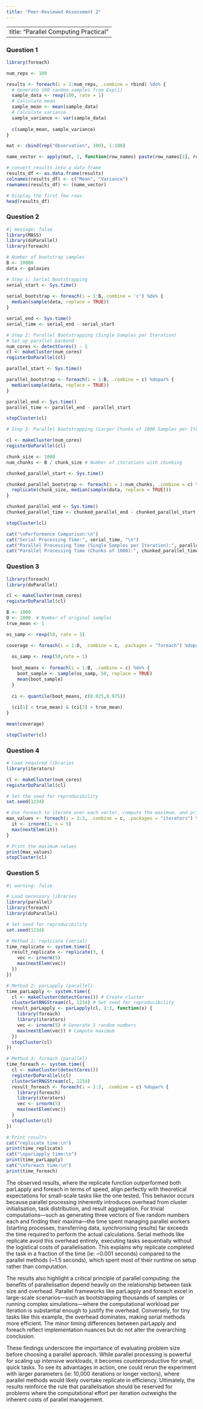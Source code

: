 ```yaml
---
title: "Peer-Reviewed Assessment 2"
---
```


---
title: "Parallel Computing Practical"
---



### Question 1

```r
library(foreach)

num_reps <- 100

results <- foreach(i = 1:num_reps, .combine = rbind) %do% {
  # Generate 100 random samples from Exp(1)
  sample_data <- rexp(100, rate = 1)
  # Calculate mean
  sample_mean <- mean(sample_data) 
  # Calculate variance
  sample_variance <- var(sample_data) 
  
  c(sample_mean, sample_variance)
}

mat <- cbind(rep("Observation", 100), 1:100)

name_vector <- apply(mat, 1, function(row_names) paste(row_names[1], row_names[2]))

# convert results into a data frame
results_df <- as.data.frame(results)
colnames(results_df) <- c("Mean", "Variance")
rownames(results_df) <- (name_vector)

# Display the first few rows
head(results_df)

```

### Question 2

```r
#| message: false
library(MASS)
library(doParallel)
library(foreach)

# Number of bootstrap samples
B <- 10000
data <- galaxies

# Step 1: Serial Bootstrapping
serial_start <- Sys.time()
  
serial_bootstrap <- foreach(i = 1:B,.combine = 'c') %do% {
  median(sample(data, replace = TRUE))
}

serial_end <- Sys.time()
serial_time <- serial_end - serial_start

# Step 2: Parallel Bootstrapping (Single Samples per Iteration)
# Set up parallel backend
num_cores <- detectCores() - 1 
cl <- makeCluster(num_cores)
registerDoParallel(cl)

parallel_start <- Sys.time()

parallel_bootstrap <- foreach(i = 1:B, .combine = c) %dopar% {
  median(sample(data, replace = TRUE))
}

parallel_end <- Sys.time()
parallel_time <- parallel_end - parallel_start

stopCluster(cl)

# Step 3: Parallel Bootstrapping (Larger Chunks of 1000 Samples per Iteration)

cl <- makeCluster(num_cores)
registerDoParallel(cl)

chunk_size <- 1000
num_chunks <- B / chunk_size # Number of iterations with chunking

chunked_parallel_start <- Sys.time()

chunked_parallel_bootstrap <- foreach(i = 1:num_chunks, .combine = c) %dopar% {
  replicate(chunk_size, median(sample(data, replace = TRUE)))
}

chunked_parallel_end <- Sys.time()
chunked_parallel_time <- chunked_parallel_end - chunked_parallel_start

stopCluster(cl)

cat("\nPerformance Comparison:\n")
cat("Serial Processing Time:", serial_time, "\n")
cat("Parallel Processing Time (Single Samples per Iteration):", parallel_time, "\n")
cat("Parallel Processing Time (Chunks of 1000):", chunked_parallel_time, "\n")
```

### Question 3

```r
library(foreach)
library(doParallel)

cl <- makeCluster(num_cores)
registerDoParallel(cl)

B <- 1000
O <- 1000  # Number of original samples
true_mean <- 1

os_samp <- rexp(50, rate = 1)

coverage <- foreach(i = 1:O, .combine = c, .packages = "foreach") %dopar% {
  
  os_samp <- rexp(50,rate = 1)
  
  boot_means <- foreach(i = 1:B, .combine = c) %do% {
    boot_sample <- sample(os_samp, 50, replace = TRUE)
    mean(boot_sample)
  }
  
  ci <- quantile(boot_means, c(0.025,0.975))
  
  (ci[1] < true_mean) & (ci[2] > true_mean)
}

mean(coverage)

stopCluster(cl)

```

### Question 4

```r
# Load required libraries
library(iterators)

cl <- makeCluster(num_cores)
registerDoParallel(cl)

# Set the seed for reproducibility
set.seed(1234)

# Use foreach to iterate over each vector, compute the maximum, and print the results
max_values <- foreach(i = 1:3, .combine = c, .packages = "iterators") %dopar% {
  it <- irnorm(1, n = 5)
  max(nextElem(it))
}

# Print the maximum values
print(max_values)
stopCluster(cl)

```

### Question 5
```r
#| warning: false

# Load necessary libraries
library(parallel)
library(foreach)
library(doParallel)

# Set seed for reproducibility
set.seed(1234)

# Method 1: replicate (serial)
time_replicate <- system.time({
  result_replicate <- replicate(3, {
    vec <- irnorm(5)
    max(nextElem(vec))
  })
})

# Method 2: parLapply (parallel)
time_parLapply <- system.time({
  cl <- makeCluster(detectCores()) # Create cluster
  clusterSetRNGStream(cl, 1234) # Set seed for reproducibility
  result_parLapply <- parLapply(cl, 1:3, function(x) {
    library(foreach)
    library(iterators)
    vec <- irnorm(5) # Generate 5 random numbers
    max(nextElem(vec)) # Compute maximum
  })                                
  stopCluster(cl)                   
})

# Method 3: foreach (parallel)
time_foreach <- system.time({
  cl <- makeCluster(detectCores())
  registerDoParallel(cl)
  clusterSetRNGStream(cl, 1234)
  result_foreach <- foreach(i = 1:3, .combine = c) %dopar% {
    library(foreach)
    library(iterators)
    vec <- irnorm(5)
    max(nextElem(vec))
  }
  stopCluster(cl)
})

# Print results
cat("replicate time:\n")
print(time_replicate)
cat("\nparLapply time:\n")
print(time_parLapply)
cat("\nforeach time:\n")
print(time_foreach)
```
The observed results, where the replicate function outperformed both parLapply and foreach in terms of speed, align perfectly with theoretical expectations for small-scale tasks like the one tested. This behavior occurs because parallel processing inherently introduces overhead from cluster initialisation, task distribution, and result aggregation. For trivial computations—such as generating three vectors of five random numbers each and finding their maxima—the time spent managing parallel workers (starting processes, transferring data, synchronising results) far exceeds the time required to perform the actual calculations. Serial methods like replicate avoid this overhead entirely, executing tasks sequentially without the logistical costs of parallelisation. This explains why replicate completed the task in a fraction of the time (ie: ~0.001 seconds) compared to the parallel methods (~1.5 seconds), which spent most of their runtime on setup rather than computation.

The results also highlight a critical principle of parallel computing: the benefits of parallelisation depend heavily on the relationship between task size and overhead. Parallel frameworks like parLapply and foreach excel in large-scale scenarios—such as bootstrapping thousands of samples or running complex simulations—where the computational workload per iteration is substantial enough to justify the overhead. Conversely, for tiny tasks like this example, the overhead dominates, making serial methods more efficient. The minor timing differences between parLapply and foreach reflect implementation nuances but do not alter the overarching conclusion.

These findings underscore the importance of evaluating problem size before choosing a parallel approach. While parallel processing is powerful for scaling up intensive workloads, it becomes counterproductive for small, quick tasks. To see its advantages in action, one could rerun the experiment with larger parameters (ie: 10,000 iterations or longer vectors), where parallel methods would likely overtake replicate in efficiency. Ultimately, the results reinforce the rule that parallelisation should be reserved for problems where the computational effort per iteration outweighs the inherent costs of parallel management.